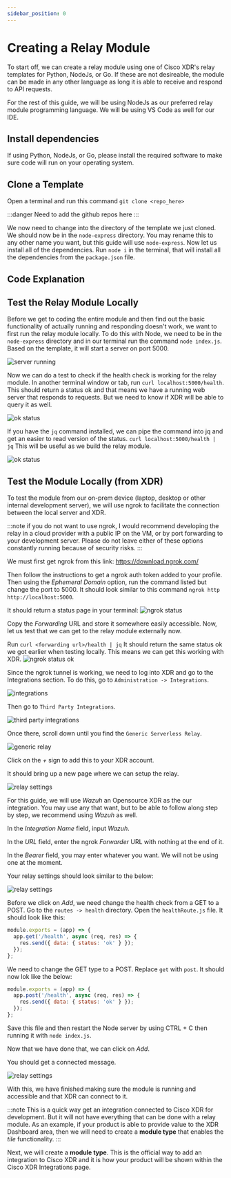 ```yaml
---
sidebar_position: 0
---
```


# Creating a Relay Module

To start off, we can create a relay module using one of Cisco XDR's relay templates for Python, NodeJs, or Go. If these are not desireable, the module can be made in any other language as long it is able to receive and respond to API requests.

For the rest of this guide, we will be using NodeJs as our preferred relay module programming language. We will be using VS Code as well for our IDE.

## Install dependencies

If using Python, NodeJs, or Go, please install the required software to make sure code will run on your operating system.

## Clone a Template

Open a terminal and run this command `git clone <repo_here>`

:::danger
Need to add the github repos here
:::

We now need to change into the directory of the template we just cloned. We should now be in the `node-express` directory. You may rename this to any other name you want, but this guide will use `node-express`. Now let us install all of the dependencies. Run `node i` in the terminal, that will install all the dependencies from the `package.json` file.

## Code Explanation

## Test the Relay Module Locally

Before we get to coding the entire module and then find out the basic functionality of actually running and responding doesn't work, we want to first run the relay module locally. To do this with Node, we need to be in the `node-express` directory and in our terminal run the command `node index.js`. Based on the template, it will start a server on port 5000.

![server running](../../static/img/relay/running-server.png)

Now we can do a test to check if the health check is working for the relay module. In another terminal window or tab, run `curl localhost:5000/health`. This should return a status ok and that means we have a running web server that responds to requests. But we need to know if XDR will be able to query it as well.

![ok status](../../static/img/relay/ok-status.png)

If you have the `jq` command installed, we can pipe the command into jq and get an easier to read version of the status. `curl localhost:5000/health | jq` This will be useful as we build the relay module.

![ok status](../../static/img/relay/ok-status-jq.png)

## Test the Module Locally (from XDR)

To test the module from our on-prem device (laptop, desktop or other internal development server), we will use ngrok to facilitate the connection between the local server and XDR.

:::note
if you do not want to use ngrok, I would recommend developing the relay in a cloud provider with a public IP on the VM, or by port forwarding to your development server. Please do not leave either of these options constantly running because of security risks.
:::

We must first get ngrok from this link: https://download.ngrok.com/

Then follow the instructions to get a ngrok auth token added to your profile. Then using the _Ephemeral Domain_ option, run the command listed but change the port to 5000. It should look similar to this command `ngrok http http://localhost:5000`.

It should return a status page in your terminal:
![ngrok status](../../static/img/relay/ngrok-status.png)

Copy the _Forwarding_ URL and store it somewhere easily accessible. Now, let us test that we can get to the relay module externally now.

Run `curl <forwarding url>/health | jq`
It should return the same status ok we got earlier when testing locally. This means we can get this working with XDR.
![ngrok status ok](../../static/img/relay/ngrok-status-ok.png)

Since the ngrok tunnel is working, we need to log into XDR and go to the Integrations section. To do this, go to `Administration -> Integrations`.

![integrations](../../static/img/relay/xdr-integrations.png)

Then go to `Third Party Integrations`.

![third party integrations](../../static/img/relay/third-party.png)

Once there, scroll down until you find the `Generic Serverless Relay`.

![generic relay](../../static/img/relay/generic-relay.png)

Click on the _+_ sign to add this to your XDR account.

It should bring up a new page where we can setup the relay.

![relay settings](../../static/img/relay/relay-settings.png)

For this guide, we will use _Wazuh_ an Opensource XDR as the our integration. You may use any that want, but to be able to follow along step by step, we recommend using _Wazuh_ as well.

In the _Integration Name_ field, input _Wazuh_.

In the _URL_ field, enter the ngrok _Forwarder_ URL with nothing at the end of it.

In the _Bearer_ field, you may enter whatever you want. We will not be using one at the moment.

Your relay settings should look similar to the below:

![relay settings](../../static/img/relay/wazuh-generic-small.png)

Before we click on _Add_, we need change the health check from a GET to a POST. Go to the `routes -> health` directory. Open the `healthRoute.js` file. It should look like this:

```javascript healthRoute.js
module.exports = (app) => {
  app.get('/health', async (req, res) => {
    res.send({ data: { status: 'ok' } });
  });
};
```

We need to change the GET type to a POST. Replace `get` with `post`. It should now lok like the below:

```javascript healthRoute.js
module.exports = (app) => {
  app.post('/health', async (req, res) => {
    res.send({ data: { status: 'ok' } });
  });
};
```

Save this file and then restart the Node server by using CTRL + C then running it with `node index.js`.

Now that we have done that, we can click on _Add_.

You should get a connected message.

![relay settings](../../static/img/relay/wazuh-connected.png)

With this, we have finished making sure the module is running and accessible and that XDR can connect to it.

:::note
This is a quick way get an integration connected to Cisco XDR for development. But it will not have everything that can be done with a relay module. As an example, if your product is able to provide value to the XDR Dashboard area, then we will need to create a **module type** that enables the _tile_ functionality.
:::

Next, we will create a **module type**. This is the official way to add an integration to Cisco XDR and it is how your product will be shown within the Cisco XDR Integrations page.

